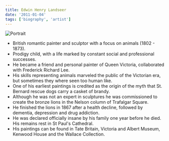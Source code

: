 ```yaml
---
title: Edwin Henry Landseer
date: '2011-01-04'
tags: ['biography', 'artist']
---
```


![Portrait](https://upload.wikimedia.org/wikipedia/commons/2/2d/Edwin_Landseer.png)

* British romantic painter and sculptor with a focus on animals (1802 - 1873).
* Prodigy child, with a life marked by constant social and professional successes.
* He became a friend and personal painter of Queen Victoria, collaborated with Frederick Richard Lee.
* His skills representing animals marveled the public of the Victorian era, but sometimes they where seen too human like.
* One of his earliest paintings is credited as the origin of the myth that St. Bernard rescue dogs carry a casket of brandy.
* Although he was not an expert in sculptures he was commissioned to create the bronze lions in the Nelson column of Trafalgar Square.
* He finished the lions in 1867 after a health decline, followed by dementia, depression and drug addiction.
* He was declared officially insane by his family one year before he died. His remains rest in St Paul's Cathedral.
* His paintings can be found in Tate Britain, Victoria and Albert Museum, Kenwood House and the Wallace Collection.
